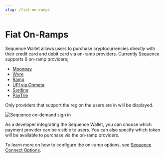 ```yaml
---
slug: /fiat-on-ramps
---
```


# Fiat On-Ramps
Sequence Wallet allows users to purchase cryptocurrencies directly with their credit card and debit card via on-ramp providers. Currently Sequence supports 6 on-ramp providers;

- [Moonpay](https://www.moonpay.com/)
- [Wyre](https://www.sendwyre.com/)
- [Ramp](https://ramp.network/)
- [UPI via Onmeta](https://onmeta.in/)
- [Sardine](https://www.sardine.ai/)
- [PayTrie](https://paytrie.com/)

Only providers that support the region the users are in will be displayed. 

![Sequence on-demand sign in](/img/build/fiat-providers.png)

As a developer integrating the Sequence Wallet, you can choose which payment provider can be visible to users. You can also specify which token will be available to purchase via the on-ramp providers. 

To learn more on how to configure the on-ramp options, see [Sequence Connect Options](/wallet/guides/connect-wallet#includedpaymentproviders).
